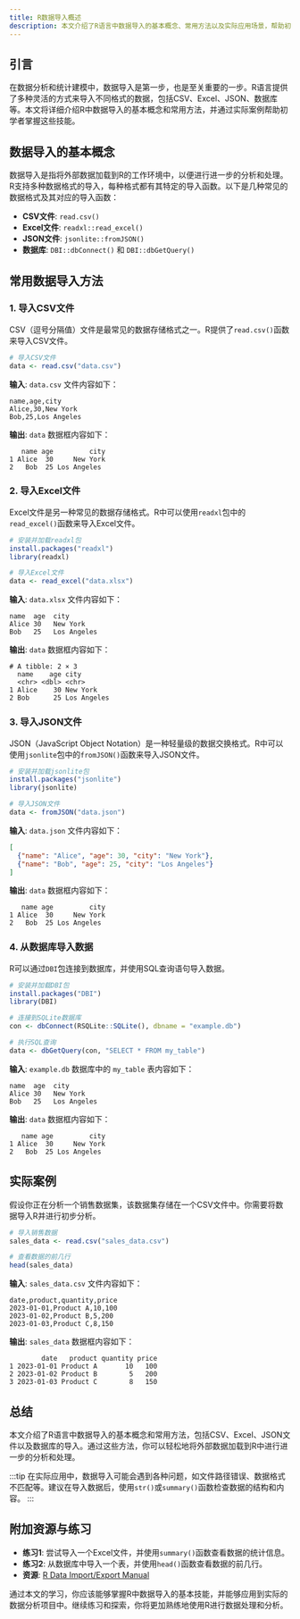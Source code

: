 ```yaml
---
title: R数据导入概述
description: 本文介绍了R语言中数据导入的基本概念、常用方法以及实际应用场景，帮助初学者快速上手R中的数据导入操作。
---
```


## 引言

在数据分析和统计建模中，数据导入是第一步，也是至关重要的一步。R语言提供了多种灵活的方式来导入不同格式的数据，包括CSV、Excel、JSON、数据库等。本文将详细介绍R中数据导入的基本概念和常用方法，并通过实际案例帮助初学者掌握这些技能。

## 数据导入的基本概念

数据导入是指将外部数据加载到R的工作环境中，以便进行进一步的分析和处理。R支持多种数据格式的导入，每种格式都有其特定的导入函数。以下是几种常见的数据格式及其对应的导入函数：

- **CSV文件**: `read.csv()`
- **Excel文件**: `readxl::read_excel()`
- **JSON文件**: `jsonlite::fromJSON()`
- **数据库**: `DBI::dbConnect()` 和 `DBI::dbGetQuery()`

## 常用数据导入方法

### 1. 导入CSV文件

CSV（逗号分隔值）文件是最常见的数据存储格式之一。R提供了`read.csv()`函数来导入CSV文件。

```r
# 导入CSV文件
data <- read.csv("data.csv")
```

**输入**: `data.csv` 文件内容如下：
```
name,age,city
Alice,30,New York
Bob,25,Los Angeles
```

**输出**: `data` 数据框内容如下：
```
   name age         city
1 Alice  30     New York
2   Bob  25 Los Angeles
```

### 2. 导入Excel文件

Excel文件是另一种常见的数据存储格式。R中可以使用`readxl`包中的`read_excel()`函数来导入Excel文件。

```r
# 安装并加载readxl包
install.packages("readxl")
library(readxl)

# 导入Excel文件
data <- read_excel("data.xlsx")
```

**输入**: `data.xlsx` 文件内容如下：
```
name  age  city
Alice 30   New York
Bob   25   Los Angeles
```

**输出**: `data` 数据框内容如下：
```
# A tibble: 2 × 3
  name    age city        
  <chr> <dbl> <chr>       
1 Alice    30 New York    
2 Bob      25 Los Angeles
```

### 3. 导入JSON文件

JSON（JavaScript Object Notation）是一种轻量级的数据交换格式。R中可以使用`jsonlite`包中的`fromJSON()`函数来导入JSON文件。

```r
# 安装并加载jsonlite包
install.packages("jsonlite")
library(jsonlite)

# 导入JSON文件
data <- fromJSON("data.json")
```

**输入**: `data.json` 文件内容如下：
```json
[
  {"name": "Alice", "age": 30, "city": "New York"},
  {"name": "Bob", "age": 25, "city": "Los Angeles"}
]
```

**输出**: `data` 数据框内容如下：
```
   name age         city
1 Alice  30     New York
2   Bob  25 Los Angeles
```

### 4. 从数据库导入数据

R可以通过`DBI`包连接到数据库，并使用SQL查询语句导入数据。

```r
# 安装并加载DBI包
install.packages("DBI")
library(DBI)

# 连接到SQLite数据库
con <- dbConnect(RSQLite::SQLite(), dbname = "example.db")

# 执行SQL查询
data <- dbGetQuery(con, "SELECT * FROM my_table")
```

**输入**: `example.db` 数据库中的 `my_table` 表内容如下：
```
name  age  city
Alice 30   New York
Bob   25   Los Angeles
```

**输出**: `data` 数据框内容如下：
```
   name age         city
1 Alice  30     New York
2   Bob  25 Los Angeles
```

## 实际案例

假设你正在分析一个销售数据集，该数据集存储在一个CSV文件中。你需要将数据导入R并进行初步分析。

```r
# 导入销售数据
sales_data <- read.csv("sales_data.csv")

# 查看数据的前几行
head(sales_data)
```

**输入**: `sales_data.csv` 文件内容如下：
```
date,product,quantity,price
2023-01-01,Product A,10,100
2023-01-02,Product B,5,200
2023-01-03,Product C,8,150
```

**输出**: `sales_data` 数据框内容如下：
```
        date   product quantity price
1 2023-01-01 Product A       10   100
2 2023-01-02 Product B        5   200
3 2023-01-03 Product C        8   150
```

## 总结

本文介绍了R语言中数据导入的基本概念和常用方法，包括CSV、Excel、JSON文件以及数据库的导入。通过这些方法，你可以轻松地将外部数据加载到R中进行进一步的分析和处理。

:::tip
在实际应用中，数据导入可能会遇到各种问题，如文件路径错误、数据格式不匹配等。建议在导入数据后，使用`str()`或`summary()`函数检查数据的结构和内容。
:::

## 附加资源与练习

- **练习1**: 尝试导入一个Excel文件，并使用`summary()`函数查看数据的统计信息。
- **练习2**: 从数据库中导入一个表，并使用`head()`函数查看数据的前几行。
- **资源**: [R Data Import/Export Manual](https://cran.r-project.org/doc/manuals/r-release/R-data.html)

通过本文的学习，你应该能够掌握R中数据导入的基本技能，并能够应用到实际的数据分析项目中。继续练习和探索，你将更加熟练地使用R进行数据处理和分析。